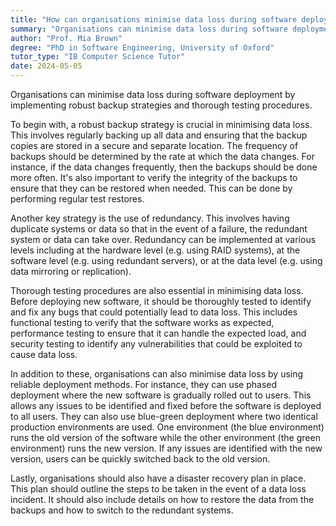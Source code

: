```yaml
---
title: "How can organisations minimise data loss during software deployment?"
summary: "Organisations can minimise data loss during software deployment by implementing robust backup strategies and thorough testing procedures."
author: "Prof. Mia Brown"
degree: "PhD in Software Engineering, University of Oxford"
tutor_type: "IB Computer Science Tutor"
date: 2024-05-05
---
```


Organisations can minimise data loss during software deployment by implementing robust backup strategies and thorough testing procedures.

To begin with, a robust backup strategy is crucial in minimising data loss. This involves regularly backing up all data and ensuring that the backup copies are stored in a secure and separate location. The frequency of backups should be determined by the rate at which the data changes. For instance, if the data changes frequently, then the backups should be done more often. It's also important to verify the integrity of the backups to ensure that they can be restored when needed. This can be done by performing regular test restores.

Another key strategy is the use of redundancy. This involves having duplicate systems or data so that in the event of a failure, the redundant system or data can take over. Redundancy can be implemented at various levels including at the hardware level (e.g. using RAID systems), at the software level (e.g. using redundant servers), or at the data level (e.g. using data mirroring or replication).

Thorough testing procedures are also essential in minimising data loss. Before deploying new software, it should be thoroughly tested to identify and fix any bugs that could potentially lead to data loss. This includes functional testing to verify that the software works as expected, performance testing to ensure that it can handle the expected load, and security testing to identify any vulnerabilities that could be exploited to cause data loss.

In addition to these, organisations can also minimise data loss by using reliable deployment methods. For instance, they can use phased deployment where the new software is gradually rolled out to users. This allows any issues to be identified and fixed before the software is deployed to all users. They can also use blue-green deployment where two identical production environments are used. One environment (the blue environment) runs the old version of the software while the other environment (the green environment) runs the new version. If any issues are identified with the new version, users can be quickly switched back to the old version.

Lastly, organisations should also have a disaster recovery plan in place. This plan should outline the steps to be taken in the event of a data loss incident. It should also include details on how to restore the data from the backups and how to switch to the redundant systems.
    